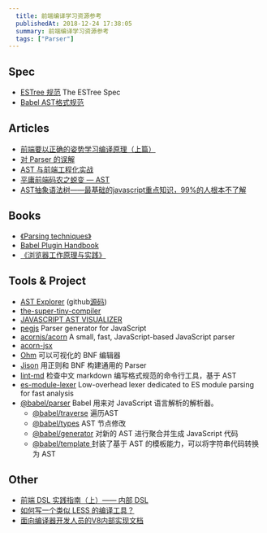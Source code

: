 ```yaml
---
  title: 前端编译学习资源参考
  publishedAt: 2018-12-24 17:38:05
  summary: 前端编译学习资源参考
  tags: ["Parser"]
---
```


## Spec

- [ESTree 规范](https://github.com/estree/estree) The ESTree Spec
- [Babel AST格式规范](https://github.com/babel/babel/blob/main/packages/babel-parser/ast/spec.md)

## Articles

- [前端要以正确的姿势学习编译原理（上篇）](https://zhuanlan.zhihu.com/p/36301857)
- [对 Parser 的误解](http://www.yinwang.org/blog-cn/2015/09/19/parser)
- [AST 与前端工程化实战](https://xiaozhuanlan.com/topic/6389721540)
- [平庸前端码农之蜕变 — AST](https://github.com/CodeLittlePrince/blog/issues/19)
- [AST抽象语法树——最基础的javascript重点知识，99%的人根本不了解](https://segmentfault.com/a/1190000016231512)

## Books 

- [《Parsing techniques》](https://dickgrune.com/Books/PTAPG_1st_Edition/BookBody.pdf)
- [Babel Plugin Handbook](https://github.com/jamiebuilds/babel-handbook/blob/master/translations/en/plugin-handbook.md)
- [《浏览器工作原理与实践》](https://time.geekbang.org/column/intro/216)


## Tools & Project

- [AST Explorer](https://astexplorer.net/) (github[源码](https://github.com/fkling/astexplorer))
- [the-super-tiny-compiler](https://github.com/jamiebuilds/the-super-tiny-compiler)
- [JAVASCRIPT AST VISUALIZER](https://resources.jointjs.com/demos/javascript-ast)
- [pegjs](https://github.com/pegjs/pegjs) Parser generator for JavaScript
- [acornjs/acorn](https://github.com/acornjs/acorn) A small, fast, JavaScript-based JavaScript parser
- [acorn-jsx](https://github.com/acornjs/acorn-jsx)
- [Ohm](https://ohmlang.github.io/editor/)  可以可视化的 BNF 编辑器
- [Jison](https://github.com/zaach/jison)  用正则和 BNF 构建通用的 Parser
- [lint-md](https://github.com/lint-md/lint-md) 检查中文 markdown 编写格式规范的命令行工具，基于 AST
- [es-module-lexer](https://github.com/guybedford/es-module-lexer) Low-overhead lexer dedicated to ES module parsing for fast analysis
- [@babel/parser](https://babeljs.io/docs/en/babel-parser) Babel 用来对 JavaScript 语言解析的解析器。
  - [@babel/traverse](https://babeljs.io/docs/en/babel-traverse) 遍历AST
  - [@babel/types](https://babeljs.io/docs/en/babel-types) AST 节点修改
  - [@babel/generator](https://babeljs.io/docs/en/babel-generator) 对新的 AST 进行聚合并生成 JavaScript 代码
  - [@babel/template ](https://babeljs.io/docs/en/babel-template) 封装了基于 AST 的模板能力，可以将字符串代码转换为 AST

## Other

- [前端 DSL 实践指南（上）—— 内部 DSL ](https://zhuanlan.zhihu.com/p/107947462)
- [如何写一个类似 LESS 的编译工具？](https://www.zhihu.com/question/20140718/answer/114360444) 
- [面向编译器开发人员的V8内部实现文档](https://github.com/plctlab/v8-internals)


